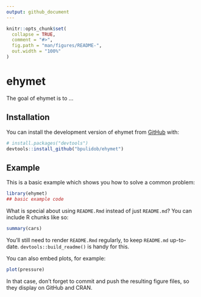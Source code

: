 ```yaml
---
output: github_document
---
```


<!-- README.md is generated from README.Rmd. Please edit that file -->

```r
knitr::opts_chunk$set(
  collapse = TRUE,
  comment = "#>",
  fig.path = "man/figures/README-",
  out.width = "100%"
)
```

# ehymet

<!-- badges: start -->
<!-- badges: end -->

The goal of ehymet is to ...

## Installation

You can install the development version of ehymet from [GitHub](https://github.com/) with:

``` r
# install.packages("devtools")
devtools::install_github("bpulidob/ehymet")
```

## Example

This is a basic example which shows you how to solve a common problem:

```r
library(ehymet)
## basic example code
```

What is special about using `README.Rmd` instead of just `README.md`? You can include R chunks like so:

```r
summary(cars)
```

You'll still need to render `README.Rmd` regularly, to keep `README.md` up-to-date. `devtools::build_readme()` is handy for this.

You can also embed plots, for example:

```r
plot(pressure)
```

In that case, don't forget to commit and push the resulting figure files, so they display on GitHub and CRAN.
